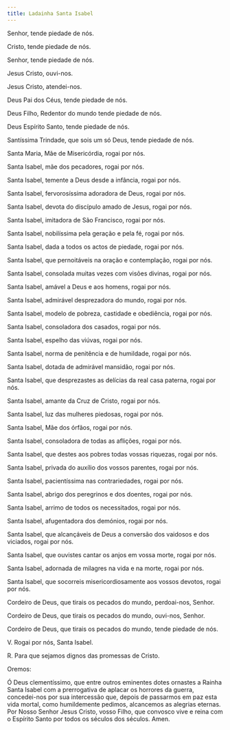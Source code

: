 ```yaml
---
title: Ladainha Santa Isabel
---
```


Senhor, tende piedade de nós.

Cristo, tende piedade de nós.

Senhor, tende piedade de nós.

Jesus Cristo, ouvi-nos.

Jesus Cristo, atendei-nos.

Deus Pai dos Céus, tende piedade de nós.

Deus Filho, Redentor do mundo tende piedade de nós.

Deus Espírito Santo, tende piedade de nós.

Santíssima Trindade, que sois um só Deus, tende piedade de nós.

Santa Maria, Mãe de Misericórdia, rogai por nós.

Santa Isabel, mãe dos pecadores, rogai por nós.

Santa Isabel, temente a Deus desde a infância, rogai por nós.

Santa Isabel, fervorosíssima adoradora de Deus, rogai por nós.

Santa Isabel, devota do discípulo amado de Jesus, rogai por nós.

Santa Isabel, imitadora de São Francisco, rogai por nós.

Santa Isabel, nobilíssima pela geração e pela fé, rogai por nós.

Santa Isabel, dada a todos os actos de piedade, rogai por nós.

Santa Isabel, que pernoitáveis na oração e contemplação, rogai por nós.

Santa Isabel, consolada muitas vezes com visões divinas, rogai por nós.

Santa Isabel, amável a Deus e aos homens, rogai por nós.

Santa Isabel, admirável desprezadora do mundo, rogai por nós.

Santa Isabel, modelo de pobreza, castidade e obediência, rogai por nós.

Santa Isabel, consoladora dos casados, rogai por nós.

Santa Isabel, espelho das viúvas, rogai por nós.

Santa Isabel, norma de penitência e de humildade, rogai por nós.

Santa Isabel, dotada de admirável mansidão, rogai por nós.

Santa Isabel, que desprezastes as delícias da real casa paterna, rogai por nós.

Santa Isabel, amante da Cruz de Cristo, rogai por nós.

Santa Isabel, luz das mulheres piedosas, rogai por nós.

Santa Isabel, Mãe dos órfãos, rogai por nós.

Santa Isabel, consoladora de todas as aflições, rogai por nós.

Santa Isabel, que destes aos pobres todas vossas riquezas, rogai por nós.

Santa Isabel, privada do auxílio dos vossos parentes, rogai por nós.

Santa Isabel, pacientíssima nas contrariedades, rogai por nós.

Santa Isabel, abrigo dos peregrinos e dos doentes, rogai por nós.

Santa Isabel, arrimo de todos os necessitados, rogai por nós.

Santa Isabel, afugentadora dos demónios, rogai por nós.

Santa Isabel, que alcançáveis de Deus a conversão dos vaidosos e dos viciados, rogai por nós.

Santa Isabel, que ouvistes cantar os anjos em vossa morte, rogai por nós.

Santa Isabel, adornada de milagres na vida e na morte, rogai por nós.

Santa Isabel, que socorreis misericordiosamente aos vossos devotos, rogai por nós.

Cordeiro de Deus, que tirais os pecados do mundo, perdoai-nos, Senhor.

Cordeiro de Deus, que tirais os pecados do mundo, ouvi-nos, Senhor.

Cordeiro de Deus, que tirais os pecados do mundo, tende piedade de nós.

V. Rogai por nós, Santa Isabel.

<span class="text-red-500">R.</span> Para que sejamos dignos das promessas de Cristo.

Oremos:

Ó Deus clementíssimo, que entre outros eminentes dotes ornastes a Rainha Santa Isabel com a prerrogativa de aplacar os horrores da guerra, concedei-nos por sua intercessão que, depois de passarmos em paz esta vida mortal, como humildemente pedimos, alcancemos as alegrias eternas. Por Nosso Senhor Jesus Cristo, vosso Filho, que convosco vive e reina com o Espírito Santo por todos os séculos dos séculos.
Amen.
